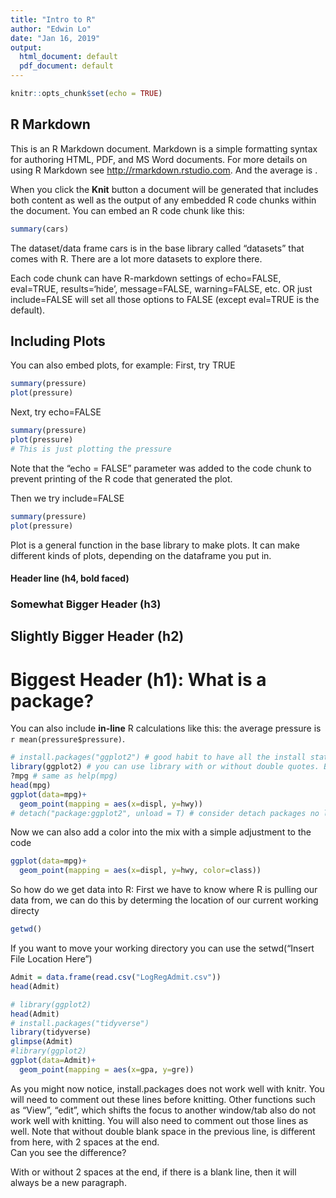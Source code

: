 ```yaml
---
title: "Intro to R"
author: "Edwin Lo"
date: "Jan 16, 2019"
output:
  html_document: default
  pdf_document: default
---
```


```r
knitr::opts_chunk$set(echo = TRUE)
```

## R Markdown

This is an R Markdown document. Markdown is a simple formatting syntax for authoring HTML, PDF, and MS Word documents. For more details on using R Markdown see <http://rmarkdown.rstudio.com>. And the average is .

When you click the **Knit** button a document will be generated that includes both content as well as the output of any embedded R code chunks within the document. You can embed an R code chunk like this:

```r
summary(cars)
```
The dataset/data frame cars is in the base library called "datasets" that comes with R. There are a lot more datasets to explore there.

Each code chunk can have R-markdown settings of echo=FALSE, eval=TRUE, results='hide', message=FALSE, warning=FALSE, etc. OR just include=FALSE will set all those options to FALSE (except eval=TRUE is the default). 

## Including Plots

You can also embed plots, for example:
First, try TRUE
```r
summary(pressure)
plot(pressure)
```

Next, try echo=FALSE
```r
summary(pressure)
plot(pressure)
# This is just plotting the pressure
```


Note that the "echo = FALSE" parameter was added to the code chunk to prevent printing of the R code that generated the plot.

Then we try include=FALSE
```r
summary(pressure)
plot(pressure)
```

Plot is a general function in the base library to make plots. It can make different kinds of plots, depending on the dataframe you put in.  

#### Header line (h4, bold faced)
### Somewhat Bigger Header (h3)
## Slightly Bigger Header (h2)
# Biggest Header (h1): What is a package? 

You can also include **in-line** R calculations like this: the average pressure is `r mean(pressure$pressure)`.

```r
# install.packages("ggplot2") # good habit to have all the install statements included in the RMD file to make it portable
library(ggplot2) # you can use library with or without double quotes. But install.packages requires double quotes.
?mpg # same as help(mpg)
head(mpg)
ggplot(data=mpg)+
  geom_point(mapping = aes(x=displ, y=hwy))
# detach("package:ggplot2", unload = T) # consider detach packages no longer use to free up system memory
```

Now we can also add a color into the mix with a simple adjustment to the code
```r
ggplot(data=mpg)+
  geom_point(mapping = aes(x=displ, y=hwy, color=class))
```

So how do we get data into R: First we have to know where R is pulling our data from, we can do this by determing the location of our current working directy 

```r
getwd()
```

If you want to move your working directory you can use the setwd("Insert File Location Here")

```r
Admit = data.frame(read.csv("LogRegAdmit.csv"))
head(Admit)
```

```r
# library(ggplot2)
head(Admit)
# install.packages("tidyverse")
library(tidyverse)
glimpse(Admit)
#library(ggplot2)
ggplot(data=Admit)+
  geom_point(mapping = aes(x=gpa, y=gre))
```

As you might now notice, install.packages does not work well with knitr. You will need to comment out these lines before knitting. Other functions such as "View", "edit", which shifts the focus to another window/tab also do not work well with knitting. You will also need to comment out those lines as well.
Note that without double blank space in the previous line, is different from here, with 2 spaces at the end.  
Can you see the difference?  

With or without 2 spaces at the end, if there is a blank line, then it will always be a new paragraph.

